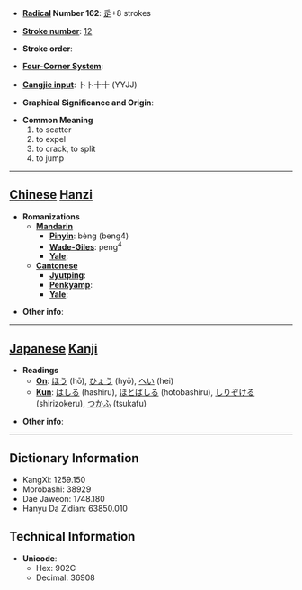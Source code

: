 * '''[[Wiktionary:Chinese radical index| Radical]] Number 162''': [[Wiktionary:Chinese radical index 辵|辵]]+8 strokes

* '''[[Wiktionary:Chinese total strokes index|Stroke number]]''': [[Wiktionary:Chinese total strokes index 12|12]]

* '''Stroke order''': 

* '''[[Wiktionary:Chinese four corner index|Four-Corner System]]''': 

* '''[[Wiktionary:Chinese Cangjie index|Cangjie input]]''': 卜卜十十 (YYJJ)

* '''Graphical Significance and Origin''': 

* '''Common Meaning'''
*#to scatter
*# to expel
*# to crack, to split
*# to jump


----

== [[Chinese]] [[Hanzi]] ==

* '''Romanizations'''
** '''[[Mandarin]]'''
*** '''[[Pinyin]]''': bèng (beng4)
*** '''[[Wade-Giles]]''': peng<sup>4</sup>
*** '''[[Yale]]''': 
** '''[[Cantonese]]'''
*** '''[[Jyutping]]''':
*** '''[[Penkyamp]]''': 
*** '''[[Yale]]''': 

* '''Other info''': 

----

== [[Japanese]] [[Kanji]] ==

* '''Readings'''
** '''[[On]]''': [[ほう]] (hō), [[ひょう]] (hyō), [[へい]] (hei)
** '''[[Kun]]''': [[はしる]] (hashiru), [[ほとばしる]] (hotobashiru), [[しりぞける]] (shirizokeru), [[つかふ]] (tsukafu)

* '''Other info''':  

----

== Dictionary Information ==

* KangXi: 1259.150
* Morobashi: 38929
* Dae Jaweon: 1748.180
* Hanyu Da Zidian: 63850.010

== Technical Information ==

* '''Unicode''':
** Hex: 902C
** Decimal: 36908